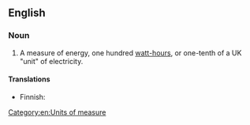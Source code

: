 ==English==

===Noun===
{{en-noun|sg=[[hectowatt]]-[[hour]]}}

# {{physics}} A measure of energy, one hundred [[watt-hour]]s, or one-tenth of a UK "unit" of electricity.

====Translations====
{{trans-top|a measure of energy}}
* Finnish: {{t|fi|hehtowattitunti}}
{{trans-mid}}
{{trans-bottom}}

[[Category:en:Units of measure]]